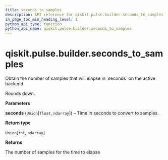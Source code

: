 ```yaml
---
title: seconds_to_samples
description: API reference for qiskit.pulse.builder.seconds_to_samples
in_page_toc_min_heading_level: 1
python_api_type: function
python_api_name: qiskit.pulse.builder.seconds_to_samples
---
```


# qiskit.pulse.builder.seconds\_to\_samples

<Function id="qiskit.pulse.builder.seconds_to_samples" github="https://github.com/qiskit/qiskit/tree/stable/0.18/qiskit/pulse/builder.py" signature="seconds_to_samples(seconds)">
  Obtain the number of samples that will elapse in `seconds` on the active backend.

  Rounds down.

  **Parameters**

  **seconds** (`Union`\[`float`, `ndarray`]) – Time in seconds to convert to samples.

  **Return type**

  `Union`\[`int`, `ndarray`]

  **Returns**

  The number of samples for the time to elapse
</Function>

